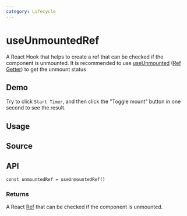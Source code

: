 ```yaml
---
category: Lifecycle
---
```


# useUnmountedRef


<HooksType category={frontmatter.category} />

A React Hook that helps to create a ref that can be checked if the component is unmounted. It is recommended to use [useUnmounted](/reference/use-unmounted) ([Ref Getter](/docs/features/ref-getter)) to get the unmount status

## Demo

Try to click `Start Timer`, and then click the "Toggle mount" button in one second to see the result.


<App />

## Usage



## Source


<Source />

## API

```tsx
const unmountedRef = useUnmountedRef()
```

### Returns

A React [Ref](https://react.dev/learn/referencing-values-with-refs) that can be checked if the component is unmounted.
